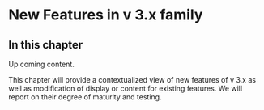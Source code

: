 # New Features in v 3.x family {.unnumbered #v3-vs-v2}


## In this chapter

Up coming content. 

This chapter will provide a contextualized view of new features of v 3.x  as well as modification of display or content for existing features. We will report on their degree of maturity 
and testing.








